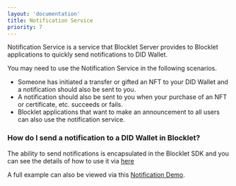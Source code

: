 ```yaml
---
layout: 'documentation'
title: Notification Service
priority: 7
---
```


Notification Service is a service that Blocklet Server provides to Blocklet applications to quickly send notifications to DID Wallet.

You may need to use the Notification Service in the following scenarios.

- Someone has initiated a transfer or gifted an NFT to your DID Wallet and a notification should also be sent to you.
- A notification should also be sent to you when your purchase of an NFT or certificate, etc. succeeds or fails.
- Blocklet applications that want to make an announcement to all users can also use the notification service.

### How do I send a notification to a DID Wallet in Blocklet?

The ability to send notifications is encapsulated in the Blocklet SDK and you can see the details of how to use it via [here](https://developer.blocklet.io/docs/zh/how-to/notification)

A full example can also be viewed via this [Notification Demo](https://github.com/blocklet/notification-demo).
